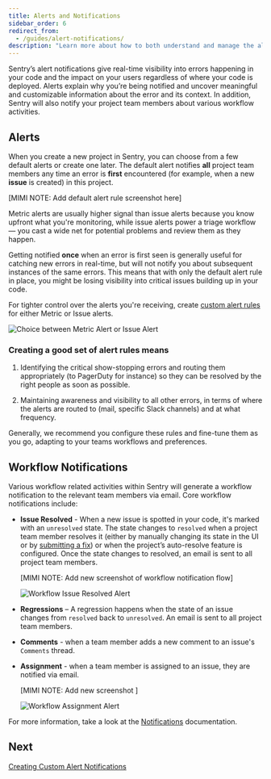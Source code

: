 ```yaml
---
title: Alerts and Notifications
sidebar_order: 6
redirect_from:
  - /guides/alert-notifications/
description: "Learn more about how to both understand and manage the alerts and notifications that give real-time visibility into errors happening in your code."
---
```


Sentry’s alert notifications give real-time visibility into errors happening in your code and the impact on your users regardless of where your code is deployed. Alerts explain why you’re being notified and uncover meaningful and customizable information about the error and its context. In addition, Sentry will also notify your project team members about various workflow activities.

## Alerts

When you create a new project in Sentry, you can choose from a few default alerts or create one later. The default alert notifies **all** project team members any time an error is **first** encountered (for example, when a new **issue** is created) in this project.

[MIMI NOTE: Add default alert rule screenshot here]

Metric alerts are usually higher signal than issue alerts because you know upfront what you're monitoring, while issue alerts power a triage workflow — you cast a wide net for potential problems and review them as they happen.

Getting notified **once** when an error is first seen is generally useful for catching new errors in real-time, but will not notify you about subsequent instances of the same errors. This means that with only the default alert rule in place, you might be losing visibility into critical issues building up in your code.

For tighter control over the alerts you're receiving, create [custom alert rules](/product/sentry-basics/guides/alert-notifications/creating-custom-rules/) for either Metric or Issue alerts.

![Choice between Metric Alert or Issue Alert](create-new-alert-rule.png)

### Creating a good set of alert rules means

1. Identifying the critical show-stopping errors and routing them appropriately (to PagerDuty for instance) so they can be resolved by the right people as soon as possible.

2. Maintaining awareness and visibility to all other errors, in terms of where the alerts are routed to (mail, specific Slack channels) and at what frequency.

Generally, we recommend you configure these rules and fine-tune them as you go, adapting to your teams workflows and preferences.

## Workflow Notifications

Various workflow related activities within Sentry will generate a workflow notification to the relevant team members via email. Core workflow notifications include:

- **Issue Resolved** - When a new issue is spotted in your code, it's marked with an `unresolved` state. The state changes to `resolved` when a project team member resolves it (either by manually changing its state in the UI or by [submitting a fix](/product/releases/#after-associating-commits)) or when the project’s auto-resolve feature is configured. Once the state changes to resolved, an email is sent to all project team members.

  [MIMI NOTE: Add new screenshot of workflow notification flow]

  ![Workflow Issue Resolved Alert](alerts_notifications_04.png)

- **Regressions** – A regression happens when the state of an issue changes from `resolved` back to `unresolved`. An email is sent to all project team members.

- **Comments** - when a team member adds a new comment to an issue's `Comments` thread.

- **Assignment** - when a team member is assigned to an issue, they are notified via email.

  [MIMI NOTE: Add new screenshot ]

  ![Workflow Assignment Alert](alerts_notifications_03.png)

For more information, take a look at the [Notifications](/product/alerts-notifications/notifications/) documentation.

## Next

[Creating Custom Alert Notifications](/product/sentry-basics/guides/alert-notifications/creating-custom-rules/)
